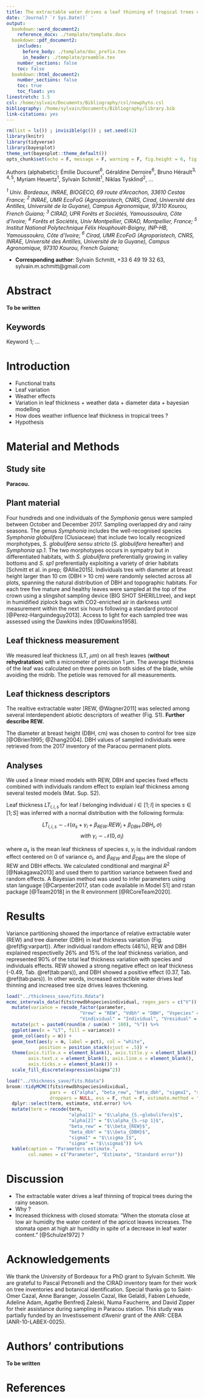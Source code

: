 ```yaml
---
title: The extractable water drives a leaf thinning of tropical trees during the rainy season
date: 'Journal? `r Sys.Date()` '
output:
  bookdown::word_document2:
    reference_docx: ./template/template.docx
  bookdown::pdf_document2:
    includes:
      before_body: ./template/doc_prefix.tex
      in_header: ./template/preamble.tex
    number_sections: false
    toc: false
  bookdown::html_document2:
    number_sections: false  
    toc: true
    toc_float: yes
linestretch: 1.5
csl: /home/sylvain/Documents/Bibliography/csl/newphyto.csl
bibliography: /home/sylvain/Documents/Bibliography/library.bib
link-citations: yes
---
```


```r
rm(list = ls()) ; invisible(gc()) ; set.seed(42)
library(knitr)
library(tidyverse)
library(bayesplot)
theme_set(bayesplot::theme_default())
opts_chunk$set(echo = F, message = F, warning = F, fig.height = 6, fig.width = 8, cache = F, cache.lazy = F)
```

Authors (alphabetic):
Émilie Ducouret$^6$, 
Géraldine Derroire$^6$, 
Bruno Hérault$^{3,4,5}$,
Myriam Heuertz$^1$,
Sylvain Schmitt$^1$, 
Niklas Tysklind$^2$, 
...

*$^1$ Univ. Bordeaux, INRAE, BIOGECO, 69 route d’Arcachon, 33610 Cestas France;* 
*$^2$ INRAE, UMR EcoFoG (Agroparistech, CNRS, Cirad, Université des Antilles, Université de la Guyane), Campus Agronomique, 97310 Kourou, French Guiana;*
*$^3$ CIRAD, UPR Forêts et Sociétés, Yamoussoukro, Côte d'Ivoire;*
*$^4$ Forêts et Sociétés, Univ Montpellier, CIRAD, Montpellier, France;*
*$^5$ Institut National Polytechnique Félix Houphouët-Boigny, INP-HB, Yamoussoukro, Côte d'Ivoire;*
*$^6$ Cirad, UMR EcoFoG (Agroparistech, CNRS, INRAE, Université des Antilles, Université de la Guyane), Campus Agronomique, 97310 Kourou, French Guiana;*

* **Corresponding author**: Sylvain Schmitt, +33 6 49 19 32 63, sylvain.m.schmitt@gmail.com

\newpage 

# Abstract

**To be written**

## Keywords

Keyword 1; ...

# Introduction 

* Functional traits
* Leaf variation
* Weather effects
* Variation in leaf thickness + weather data + diameter data + bayesian modelling
* How does weather influence leaf thickness in tropical trees ?
* Hypothesis

# Material and Methods

## Study site

**Paracou.**

## Plant material

Four hundreds and one individuals of the *Symphonia* genus were sampled between October and December 2017.
Sampling overlapped dry and rainy seasons.
The genus *Symphonia* includes the well-recognised species *Symphonia globulifera* (Clusiaceae)
that include two locally recognized morphotypes,
*S. globulifera sensu stricto* (*S. globulifera* hereafter) and *Symphonia sp.1*.
The two morphotypes occurs in sympatry but in differentiated habitats, 
with *S. globulifera* preferentially growing in valley bottoms 
and *S. sp1* preferentially exploiting a variety of drier habitats [Schmitt et al. in prep; @Allie2015]. 
Individuals tres with diameter at breast height larger than 10 cm (DBH > 10 cm) were randomly selected across all plots,
spanning the natural distribution of DBH and topographic habitats.
For each tree five mature and healthy leaves were sampled at the top of the crown 
using a slingshot sampling device (BIG SHOT SHERILLtree), 
and kept in humidified ziplock bags with CO2-enriched air in darkness until measurement within the next six hours following a standard protocol [@Perez-Harguindeguy2013]. 
Access to light for each sampled tree was assessed using the Dawkins index [@Dawkins1958].

## Leaf thickness measurement

We measured leaf thickness (LT, $\mu m$) on all fresh leaves (**without rehydratation**) with a micrometer of precision 1 $\mu m$.
The average thickness of the leaf was calculated on three points on both sides of the blade, while avoiding the midrib.
The petiole was removed for all measurements.

## Leaf thickness descriptors

The realtive extractable water [REW, @Wagner2011] was selected among several interdependent abiotic descriptors of weather (Fig. S1).
**Further describe REW.**

The diameter at breast height (DBH, cm) was chosen to control for tree size [@OBrien1995; @Zhang2004]. 
DBH values of sampled individuals were retrieved from the 2017 inventory of the Paracou permanent plots.

## Analyses

We used a linear mixed models with REW, DBH and species fixed effects combined with individuals random effect to explain leaf thickness among several tested models (Mat. Sup. S2).

Leaf thickness $LT_{l,i,s}$ for leaf $l$ belonging individual $i\in[1;I]$ in species $s\in[1;S]$ 
was inferred with a normal distribution with the following formula:

$$LT_{l,i,s} \sim \mathcal{N}(\alpha_s+ \gamma_i+\beta_{REW}.REW_i+\beta_{DBH}.DBH_i,\sigma)$$
$$with~\gamma_i \sim \mathcal{N}(0,\sigma_I)$$

where $\alpha_s$ is the mean leaf thickness of species $s$,
$\gamma_i$ is the individual random effect centered on 0 of variance $\sigma_I$,
and $\beta_{REW}$ and $\beta_{DBH}$ are the slope of REW and DBH effects.
We calculated conditional and marginal $R^2$ [@Nakagawa2013] and used them to partition variance between fixed and random effects.
A Bayesian method was used to infer parameters using stan language [@Carpenter2017, stan code available in Model S1] and rstan package [@Team2018] in the R environment [@RCoreTeam2020].

# Results

Variance partitioning showed the importance of relative extractable water (REW) and tree diameter (DBH) in leaf thickness variation (Fig. \@ref(fig:varpart)).
After individual random effects (46%), REW and DBH explained respectivelly 26% and 15% of the leaf thickness variation, and represented 90% of the total leaf thickness variation with species and individuals effects.
REW showed a strong negative effect on leaf thickness (-0.49, Tab. \@ref(tab:pars)), and DBH showed a positive effect (0.37, Tab. \@ref(tab:pars)).
In other words, increased extractible water drives leaf thinning and increased tree size drives leaves thckening.


```r
load("../thickness_save/fits.Rdata")
mcmc_intervals_data(fits$rewdbhspeciesindividual, regex_pars = c("V")) %>% 
  mutate(variance = recode_factor(parameter, 
                           "Vrew" = "REW", "Vdbh" = "DBH", "Vspecies" = "Species",
                           "Vindividual" = "Individual", "Vresidual" = "Residual")) %>% 
  mutate(pct = paste0(round(m / sum(m) * 100), "%")) %>%
  ggplot(aes(x = "LT", fill = variance)) +
  geom_col(aes(y = m)) +
  geom_text(aes(y = m, label = pct), col = "white", 
            position = position_stack(vjust = .5)) +
  theme(axis.title.x = element_blank(), axis.title.y = element_blank(),
        axis.text.x = element_blank(), axis.line.x = element_blank(), 
        axis.ticks.x = element_blank()) +
  scale_fill_discrete(expression(sigma^2))  
```

```r
load("../thickness_save/fits.Rdata")
broom::tidyMCMC(fits$rewdbhspeciesindividual, 
                pars =  c("alpha", "beta_rew", "beta_dbh", "sigmaI", "sigma"),
                droppars = NULL, ess = F, rhat = F, estimate.method = "median") %>% 
  dplyr::select(term, estimate, std.error) %>% 
  mutate(term = recode(term,
                       "alpha[1]" = "$\\alpha_{S.~globulifera}$",
                       "alpha[2]" = "$\\alpha_{S.~sp 1}$",
                       "beta_rew" = "$\\beta_{REW}$",
                       "beta_dbh" = "$\\beta_{DBH}$",
                       "sigmaI" = "$\\sigma_I$",
                       "sigma" = "$\\sigma$")) %>% 
  kable(caption = "Parameters estimate.",
        col.names = c("Parameter", "Estimate", "Standard error")) 
```

# Discussion

* The extractable water drives a leaf thinning of tropical trees during the rainy season.
* Why ?
* Increased thickness with closed stomata: "When the stomata close at low air humidity the water content of the apricot leaves increases. The stomata open at high air humidity in spite of a decrease in leaf water content." [@Schulze1972] ?

# Acknowledgements

We thank the University of Bordeaux for a PhD grant to Sylvain Schmitt.
We are grateful to Pascal Petronelli and the CIRAD inventory team for their work on tree inventories and botanical identification.
Special thanks go to Saint-Omer Cazal, Anne Baranger, Josselin Cazal, Ilke Gelaldi, Fabien Lehuede, Adeline Adam, Agathe Benfredj Zaleski, Numa Faucherre, and David Zipper for their assistance during sampling in Paracou station.
This study was partially funded by an Investissement d’Avenir grant of the ANR: CEBA (ANR-10-LABEX-0025).


# Authors’ contributions

**To be written**

# References

<div id="refs"></div>
